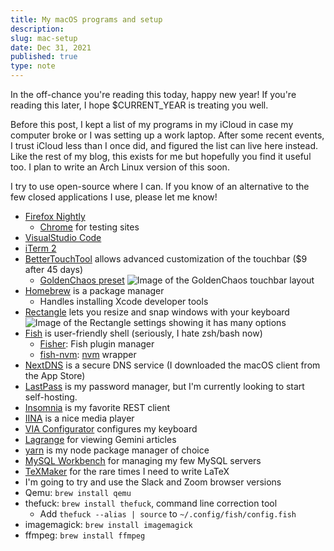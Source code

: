 ```yaml
---
title: My macOS programs and setup
description:
slug: mac-setup
date: Dec 31, 2021
published: true
type: note
---
```


In the off-chance you're reading this today, happy new year! If you're reading this later, I hope $CURRENT_YEAR is treating you well. 

Before this post, I kept a list of my programs in my iCloud in case my computer broke or I was setting up a work laptop. After some recent events, I trust iCloud less than I once did, and figured the list can live here instead. Like the rest of my blog, this exists for me but hopefully you find it useful too. I plan to write an Arch Linux version of this soon. 

I try to use open-source where I can. If you know of an alternative to the few closed applications I use, please let me know!

- [Firefox Nightly](https://www.mozilla.org/en-US/firefox/channel/desktop/)
    - [Chrome](https://www.google.com/chrome/) for testing sites
- [VisualStudio Code](https://code.visualstudio.com/)
- [iTerm 2](https://iterm2.com/) 
- [BetterTouchTool](https://folivora.ai/) allows advanced customization of the touchbar  ($9 after 45 days)
    - [GoldenChaos preset](https://community.folivora.ai/t/goldenchaos-btt-the-complete-touch-bar-ui-replacement/1281)
    ![Image of the GoldenChaos touchbar layout](/blog/macos/touchbar.jpg)
- [Homebrew](https://brew.sh/) is a package manager
    - Handles installing Xcode developer tools
- [Rectangle](https://rectangleapp.com/) lets you resize and snap windows with your keyboard
    ![Image of the Rectangle settings showing it has many options](/blog/macos/rectangle.jpg)
- [Fish](https://fishshell.com/) is user-friendly shell (seriously, I hate zsh/bash now)
    - [Fisher](https://github.com/jorgebucaran/fisher): Fish plugin manager
    - [fish-nvm](https://github.com/jorgebucaran/fish-nvm): [nvm](https://github.com/nvm-sh/nvm) wrapper
- [NextDNS](https://nextdns.io/) is a secure DNS service (I downloaded the macOS client from the App Store)
- [LastPass](https://www.lastpass.com/) is my password manager, but I'm currently looking to start self-hosting.
- [Insomnia](https://insomnia.rest/) is my favorite REST client
- [IINA](https://iina.io/) is a nice media player 
- [VIA Configurator](https://caniusevia.com/) configures my keyboard
- [Lagrange](https://github.com/skyjake/lagrange) for viewing Gemini articles
- [yarn](https://classic.yarnpkg.com/lang/en/docs/install/#mac-stable) is my node package manager of choice
- [MySQL Workbench](https://www.mysql.com/products/workbench/) for managing my few MySQL servers
- [TeXMaker](https://www.xm1math.net/texmaker/) for the rare times I need to write LaTeX
- I'm going to try and use the Slack and Zoom browser versions
- Qemu: `brew install qemu`
- thefuck: `brew install thefuck`, command line correction tool
    - Add `thefuck --alias | source` to `~/.config/fish/config.fish`
- imagemagick: `brew install imagemagick`
- ffmpeg: `brew install ffmpeg`
